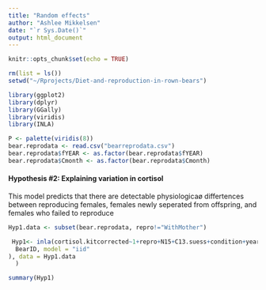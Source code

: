 ```yaml
---
title: "Random effects"
author: "Ashlee Mikkelsen"
date: "`r Sys.Date()`"
output: html_document
---
```


```r
knitr::opts_chunk$set(echo = TRUE)
```



```r

rm(list = ls())
setwd("~/Rprojects/Diet-and-reproduction-in-rown-bears")

library(ggplot2)
library(dplyr)
library(GGally)
library(viridis)
library(INLA)

P <- palette(viridis(8))
bear.reprodata <- read.csv("bearreprodata.csv")
bear.reprodata$fYEAR <- as.factor(bear.reprodata$fYEAR)
bear.reprodata$Cmonth <- as.factor(bear.reprodata$Cmonth)

```


#### Hypothesis #2: Explaining variation in cortisol

This model predicts that there are detectable physiologicaø differtences between reproducing females, females newly seperated from offspring, and females who failed to reproduce

```r
Hyp1.data <- subset(bear.reprodata, repro!="WithMother")

 Hyp1<- inla(cortisol.kitcorrected~1+repro+N15+C13.suess+condition+year+f(
  BearID, model = "iid"
), data = Hyp1.data
  )

summary(Hyp1)

```

